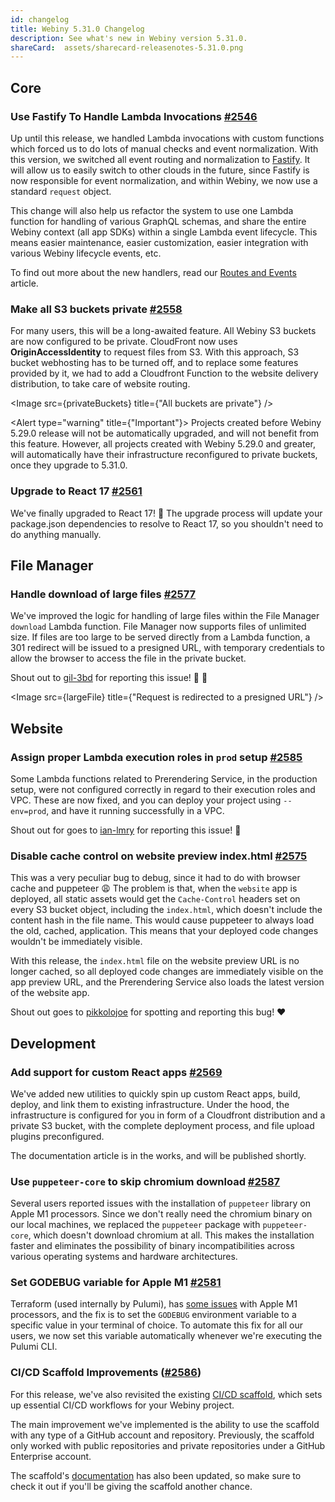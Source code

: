 ```yaml
---
id: changelog
title: Webiny 5.31.0 Changelog
description: See what's new in Webiny version 5.31.0.
shareCard:  assets/sharecard-releasenotes-5.31.0.png
---
```



## Core

### Use Fastify To Handle Lambda Invocations [#2546](https://github.com/webiny/webiny-js/pull/2546)

Up until this release, we handled Lambda invocations with custom functions which forced us to do lots of manual checks and event normalization.
With this version, we switched all event routing and normalization to [Fastify](https://www.fastify.io/). It will allow us to easily switch to other clouds in the future, since Fastify is now responsible for event normalization, and within Webiny, we now use a standard `request` object.

This change will also help us refactor the system to use one Lambda function for handling of various GraphQL schemas, and share the entire Webiny context (all app SDKs) within a single Lambda event lifecycle. This means easier maintenance, easier customization, easier integration with various Webiny lifecycle events, etc.

To find out more about the new handlers, read our [Routes and Events](/docs/core-development-concepts/basics/routes-and-events) article.

### Make all S3 buckets private [#2558](https://github.com/webiny/webiny-js/pull/2558)

For many users, this will be a long-awaited feature. All Webiny S3 buckets are now configured to be private. CloudFront now uses **OriginAccessIdentity** to request files from S3. With this approach, S3 bucket webhosting has to be turned off, and to replace some features provided by it, we had to add a Cloudfront Function to the website delivery distribution, to take care of website routing.

<Image src={privateBuckets} title={"All buckets are private"} />

<Alert type="warning" title={"Important"}>
  Projects created before Webiny 5.29.0 release will not be automatically upgraded, and will not
  benefit from this feature. However, all projects created with Webiny 5.29.0 and greater, will
  automatically have their infrastructure reconfigured to private buckets, once they upgrade to
  5.31.0.
</Alert>

### Upgrade to React 17 [#2561](https://github.com/webiny/webiny-js/pull/2561)

We've finally upgraded to React 17! 🎉 The upgrade process will update your package.json dependencies to resolve to React 17, so you shouldn't need to do anything manually.

## File Manager

### Handle download of large files [#2577](https://github.com/webiny/webiny-js/pull/2577)

We've improved the logic for handling of large files within the File Manager `download` Lambda function. File Manager now supports files of unlimited size. If files are too large to be served directly from a Lambda function, a 301 redirect will be issued to a presigned URL, with temporary credentials to allow the browser to access the file in the private bucket.

Shout out to [gil-3bd](https://github.com/gil-3bd) for reporting this issue! 🍻 🙏

<Image src={largeFile} title={"Request is redirected to a presigned URL"} />

## Website

### Assign proper Lambda execution roles in `prod` setup [#2585](https://github.com/webiny/webiny-js/pull/2585)

Some Lambda functions related to Prerendering Service, in the production setup, were not configured correctly in regard to their execution roles and VPC. These are now fixed, and you can deploy your project using `--env=prod`, and have it running successfully in a VPC.

Shout out for goes to [ian-lmry](https://github.com/ian-lmry) for reporting this issue! 🙌

### Disable cache control on website preview index.html [#2575](https://github.com/webiny/webiny-js/pull/2575)

This was a very peculiar bug to debug, since it had to do with browser cache and puppeteer 😩 The problem is that, when the `website` app is deployed, all static assets would get the `Cache-Control` headers set on every S3 bucket object, including the `index.html`, which doesn't include the content hash in the file name. This would cause puppeteer to always load the old, cached, application. This means that your deployed code changes wouldn't be immediately visible.

With this release, the `index.html` file on the website preview URL is no longer cached, so all deployed code changes are immediately visible on the app preview URL, and the Prerendering Service also loads the latest version of the website app.

Shout out goes to [pikkolojoe](https://github.com/pikkolojoe) for spotting and reporting this bug! ❤️

## Development

### Add support for custom React apps [#2569](https://github.com/webiny/webiny-js/pull/2569)

We've added new utilities to quickly spin up custom React apps, build, deploy, and link them to existing infrastructure. Under the hood, the infrastructure is configured for you in form of a Cloudfront distribution and a private S3 bucket, with the complete deployment process, and file upload plugins preconfigured.

The documentation article is in the works, and will be published shortly.

### Use `puppeteer-core` to skip chromium download [#2587](https://github.com/webiny/webiny-js/pull/2587)

Several users reported issues with the installation of `puppeteer` library on Apple M1 processors. Since we don't really need the chromium binary on our local machines, we replaced the `puppeteer` package with `puppeteer-core`, which doesn't download chromium at all. This makes the installation faster and eliminates the possibility of binary incompatibilities across various operating systems and hardware architectures.

### Set GODEBUG variable for Apple M1 [#2581](https://github.com/webiny/webiny-js/pull/2581)

Terraform (used internally by Pulumi), has [some issues](https://yaleman.org/post/2021/2021-01-01-apple-m1-terraform-and-golang/) with Apple M1 processors, and the fix is to set the `GODEBUG` environment variable to a specific value in your terminal of choice. To automate this fix for all our users, we now set this variable automatically whenever we're executing the Pulumi CLI.

### CI/CD Scaffold Improvements ([#2586](https://github.com/webiny/webiny-js/pull/2586))

For this release, we've also revisited the existing [CI/CD scaffold](/docs/{version}/core-development-concepts/ci-cd/setup), which sets up essential CI/CD workflows for your Webiny project.

The main improvement we've implemented is the ability to use the scaffold with any type of a GitHub account and repository. Previously, the scaffold only worked with public repositories and private repositories under a GitHub Enterprise account.

The scaffold's [documentation](<(/docs/{version}/core-development-concepts/ci-cd/setup)>) has also been updated, so make sure to check it out if you'll be giving the scaffold another chance.
